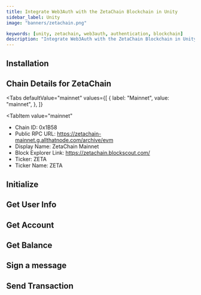 ```yaml
---
title: Integrate Web3Auth with the ZetaChain Blockchain in Unity
sidebar_label: Unity
image: "banners/zetachain.png"

keywords: [unity, zetachain, web3auth, authentication, blockchain]
description: "Integrate Web3Auth with the ZetaChain Blockchain in Unity | Documentation - Web3Auth"
---
```



<SEO
  title="Integrate Web3Auth with the ZetaChain Blockchain in Unity"
  description="Integrate Web3Auth with the ZetaChain Blockchain in Unity | Documentation - Web3Auth"
  image="https://web3auth.io/docs/banners/zetachain.png"
  slug="/connect-blockchain/evm/zetachain/unity"
/>

## Installation

<InstallationSnippet />

## Chain Details for ZetaChain

<Tabs
 defaultValue="mainnet"
  values={[
    { label: "Mainnet", value: "mainnet", },
  ]}
>

<TabItem
  value="mainnet"
>

- Chain ID: 0x1B58
- Public RPC URL: https://zetachain-mainnet.g.allthatnode.com/archive/evm
- Display Name: ZetaChain Mainnet
- Block Explorer Link: https://zetachain.blockscout.com/
- Ticker: ZETA
- Ticker Name: ZETA

</TabItem>
</Tabs>

## Initialize

<InitialisationSnippet />

## Get User Info

<UserInfoSnippet />

## Get Account

<GetAccountSnippet />

## Get Balance

<GetBalanceSnippet />

## Sign a message

<SignMessageSnippet />

## Send Transaction

<SendTransactionSnippet />
